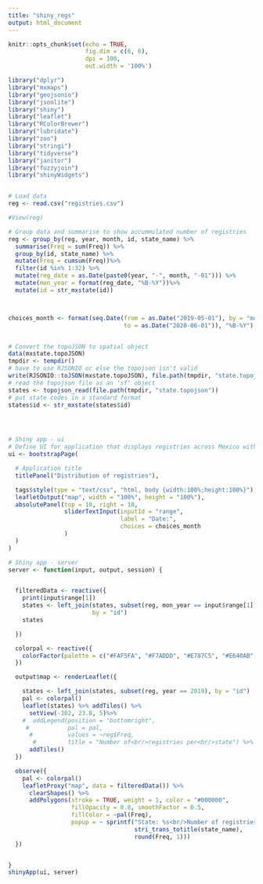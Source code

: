 ```yaml
---
title: "shiny_regs"
output: html_document
---
```


```r
knitr::opts_chunk$set(echo = TRUE, 
                      fig.dim = c(6, 6), 
                      dpi = 100, 
                      out.width = '100%')
```

```r
library("dplyr")
library("mxmaps")
library("geojsonio")
library("jsonlite")
library("shiny")
library("leaflet")
library("RColorBrewer")
library("lubridate")
library("zoo")
library("stringi")
library("tidyverse")
library("janitor")
library("fuzzyjoin")
library("shinyWidgets")


# Load data
reg <- read.csv("registries.csv")

#View(reg)

# Group data and summarise to show accummulated number of registries
reg <- group_by(reg, year, month, id, state_name) %>%
  summarise(Freq = sum(Freq)) %>%
  group_by(id, state_name) %>%
  mutate(Freq = cumsum(Freq))%>%
  filter(id %in% 1:32) %>%
  mutate(reg_date = as.Date(paste0(year, "-", month, "-01"))) %>%
  mutate(mon_year = format(reg_date, "%B-%Y"))%>%
  mutate(id = str_mxstate(id))



choices_month <- format(seq.Date(from = as.Date("2019-05-01"), by = "month", 
                                 to = as.Date("2020-06-01")), "%B-%Y")


# Convert the topoJSON to spatial object
data(mxstate.topoJSON)
tmpdir <- tempdir()
# have to use RJSONIO or else the topojson isn't valid
write(RJSONIO::toJSON(mxstate.topoJSON), file.path(tmpdir, "state.topojson"))
# read the topojson file as an 'sf' object
states <- topojson_read(file.path(tmpdir, "state.topojson"))
# put state codes in a standard format
states$id <- str_mxstate(states$id)




# Shiny app - ui 
# Define UI for application that displays registries across Mexico within a time range
ui <- bootstrapPage(

  # Application title
  titlePanel("Distribution of registries"),

  tags$style(type = "text/css", "html, body {width:100%;height:100%}"),
  leafletOutput("map", width = "100%", height = "100%"),
  absolutePanel(top = 10, right = 10,
                sliderTextInput(inputId = "range", 
                                label = "Date:", 
                                choices = choices_month
                )
  )
)

# Shiny app - server
server <- function(input, output, session) {


  filteredData <- reactive({
    print(input$range[1])
    states <- left_join(states, subset(reg, mon_year == input$range[1]), 
                        by = "id")
    states

  })

  colorpal <- reactive({
    colorFactor(palette = c("#FAF5FA", "#F7ADDD", "#E787C5", "#E640AB", "#C71E8B", "#960A65"), reg$Freq)
  })

  output$map <- renderLeaflet({

    states <- left_join(states, subset(reg, year == 2019), by = "id")
    pal <- colorpal()
    leaflet(states) %>% addTiles() %>%
      setView(-102, 23.8, 5)%>% 
    #  addLegend(position = "bottomright",
     #           pal = pal, 
      #          values = ~reg$Freq, 
       #         title = "Number of<br/>registries per<br/>state") %>% 
      addTiles()
  })

  observe({
    pal <- colorpal()
    leafletProxy("map", data = filteredData()) %>%
      clearShapes() %>%
      addPolygons(stroke = TRUE, weight = 1, color = "#000000",
                  fillOpacity = 0.8, smoothFactor = 0.5,
                  fillColor = ~pal(Freq), 
                  popup = ~ sprintf("State: %s<br/>Number of registries: %s",
                                    stri_trans_totitle(state_name), 
                                    round(Freq, 1)))
  })


}
shinyApp(ui, server)
```

